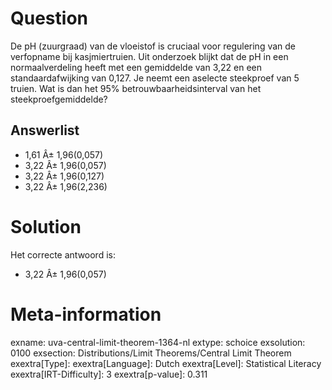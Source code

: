 Question
========

De pH (zuurgraad) van de vloeistof is cruciaal voor regulering van de
verfopname bij kasjmiertruien. Uit onderzoek blijkt dat de pH in een
normaalverdeling heeft met een gemiddelde van 3,22 en een
standaardafwijking van 0,127. Je neemt een aselecte steekproef van 5
truien. Wat is dan het 95% betrouwbaarheidsinterval van het
steekproefgemiddelde?

Answerlist
----------

* 1,61 Â± 1,96(0,057)
* 3,22 Â± 1,96(0,057)
* 3,22 Â± 1,96(0,127)
* 3,22 Â± 1,96(2,236)

Solution
========

Het correcte antwoord is: 

* 3,22 Â± 1,96(0,057)

Meta-information
================
exname: uva-central-limit-theorem-1364-nl
extype: schoice
exsolution: 0100
exsection: Distributions/Limit Theorems/Central Limit Theorem
exextra[Type]: 
exextra[Language]: Dutch
exextra[Level]: Statistical Literacy
exextra[IRT-Difficulty]: 3
exextra[p-value]: 0.311
